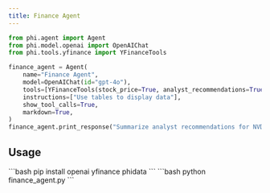 ```yaml
---
title: Finance Agent
---
```


```python finance_agent.py
from phi.agent import Agent
from phi.model.openai import OpenAIChat
from phi.tools.yfinance import YFinanceTools

finance_agent = Agent(
    name="Finance Agent",
    model=OpenAIChat(id="gpt-4o"),
    tools=[YFinanceTools(stock_price=True, analyst_recommendations=True, company_info=True, company_news=True)],
    instructions=["Use tables to display data"],
    show_tool_calls=True,
    markdown=True,
)
finance_agent.print_response("Summarize analyst recommendations for NVDA", stream=True)
```

## Usage

<Steps>
  <Snippet file="create-venv-step.mdx" />

  <Step title="Install libraries">
    ```bash
    pip install openai yfinance phidata
    ```
  </Step>

  <Step title="Run the agent">
    ```bash
    python finance_agent.py
    ```
  </Step>

</Steps>
